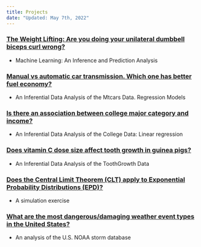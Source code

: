 ```yaml
---
title: Projects
date: "Updated: May 7th, 2022"
---
```



### [The Weight Lifting: Are you doing your unilateral dumbbell biceps curl wrong?](https://rpubs.com/darwinnava/unilateral_dumbbell_biceps_curl_execution_quality)

- Machine Learning: An Inference and Prediction Analysis

### [Manual vs automatic car transmission. Which one has better fuel economy?](https://rpubs.com/darwinnava/manual_vs_automatic_car_transmission_which_one_has_better_fuel_economy)

- An Inferential Data Analysis of the Mtcars Data. Regression Models

### [Is there an association between college major category and income?](https://rpubs.com/darwinnava/is_there_an_association_between_college_major_category_and_income)

- An Inferential Data Analysis of the College Data: Linear regression

### [Does vitamin C dose size affect tooth growth in guinea pigs?](https://rpubs.com/darwinnava/Does_vitamin_C_dose_size_affect_tooth_growth_in_guinea_pigs_1)

- An Inferential Data Analysis of the ToothGrowth Data

### [Does the Central Limit Theorem (CLT) apply to Exponential Probability Distributions (EPD)?](https://rpubs.com/darwinnava/Does_the_Central_Limit_Theorem_CLT_apply_to_Exponential_Probability_Distributions_EPD)

- A simulation exercise

### [What are the most dangerous/damaging weather event types in the United States?](https://rpubs.com/darwinnava/damaging_weather_event_types)

- An analysis of the U.S. NOAA storm database